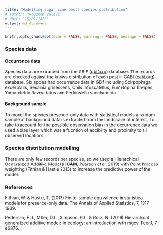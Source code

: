 ---
title: "Modelling sugar cane pests species distribution"
# author: "Roozbeh Valavi"
# date: "15/01/2022"
output: md_document
---

```{r setup, include=FALSE}
knitr::opts_chunk$set(echo = FALSE, warning = FALSE, message = FALSE)
```

### Species data
#### Occurrence data
Species data are extracted from the GBIF ([gbif.org](https://www.gbif.org)) database. The records are checked against the knows distribution of each pest in CABI ([cabi.org](https://www.cabi.org)) database. Six spcies had occurrence data in GBIf including Scirpophaga excerptalis, Sesamia grisescens, Chilo infuscatellus, Eumetopina flavipes, Yamatotettix flavovittatus and Perkinsiella saccharicida.


<!-- ```{r fig.width=6, fig.height=7} -->
<!-- knitr::include_graphics("figs/species_fig.jpg") -->

<!-- ``` -->


#### Background sample

To model the species presence-only data with statistical models a random sample of background data is extracted from the landscape of interest. To take to account for the possible observation bias in the occurrence data we used a bias layer which was a fucntion of accibility and proximity to all observed locations.


### Species distribution modelling

There are only few records per species, so we used a Hierarchical Generalized Additive Model (**HGAM**; Pearson et al. 2019) with Point Process weighting (Fithian & Hastie 2013) to increase the predictive power of the model.



### References

Fithian, W. & Hastie, T. (2013) Finite-sample equivalence in statistical models for presence-only data. The Annals of Applied Statistics, 7, 1917–1939.
   
Pedersen, E.J., Miller, D.L., Simpson, G.L. & Ross, N. (2019) Hierarchical generalized additive models in ecology: an introduction with mgcv. PeerJ, 7, e6876.


